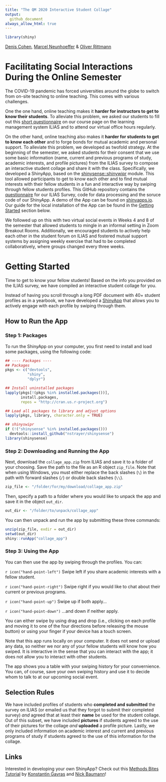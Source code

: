```yaml
---
title: "The QM 2020 Interactive Student Collage"
output:
  github_document
always_allow_html: true
---
```


```r
library(shiny)
```

[Denis Cohen](https://twitter.com/denis_cohen), [Marcel Neunhoeffer](https://twitter.com/mneunho) & [Oliver Rittmann](https://www.sowi.uni-mannheim.de/gschwend/team/postdocs-and-doctoral-students/oliver-rittmann/)

# Facilitating Social Interactions During the Online Semester

The COVID-19 pandemic has forced universities around the globe to switch from
on-site teaching to online teaching. This comes with various challenges.

One the one hand, online teaching makes it **harder for instructors to get to know their students**.
To alleviate this problem, we asked our students to fill out this [short questionnaire](https://github.com/denis-cohen/blob/main/QM 2020 Survey.pdf) on our course page on the learning management system ILIAS and to attend our virtual office hours regularly.

On the other hand, online teaching also makes it **harder for students to get to know each other** and to forge bonds for mutual academic and personal support.
To alleviate this problem, we developed as twofold strategy.
At the beginning of the semester, we asked students for their consent that we use some basic information (name, current and previous programs of study, academic interests, and profile pictures) from the ILIAS survey to compose an interactive student collage and share it with the class. Specifically, we developed a ShinyApp, based on the [shinysense::shinywipr](https://github.com/nstrayer/shinysense) module. This tool allowed participants to get to know each other and to find mutual interests with their fellow students in a fun and interactive way by swiping through fellow students profiles. This GitHub repository contains the [questionnaire](https://github.com/denis-cohen/blob/main/QM 2020 Survey.pdf) for our ILIAS Survey, code for data processing and the soruce code of our ShinyApp. A demo of the App can be found on [shinyapps.io](https://denis-cohen.shinyapps.io/qm2020-collage-app/). Our guide for the local installation of the App can be found in the [Getting Started](#getting-started) section below.

We followed up on this with two virtual social events in Weeks 4 and 8 of the semester that allowed students to mingle in an informal setting in Zoom Breakout Rooms. Additionally, we encouraged students to actively help each other in the student forum on ILIAS and fostered mutual support systems by assigning weekly exercise that had to be completed collaboratively, where groups changed every three weeks.


# Getting Started

Time to get to know your fellow students! Based on the info you provided on the ILIAS survey, we have compiled an interactive student collage for you. 

Instead of having you scroll through a long PDF document with 40+ student profiles as in a yearbook, we have developed a [ShinyApp](https://www.shinyapps.io/) that allows you to actively engage with each profile by swiping through them. 

## How to Run the App

### Step 1: Packages

To run the ShinyApp on your computer, you first need to install and load some packages, using the following code:

```r
## ---- Packages ----
## Packages
pkgs <- c("devtools",
          "shiny",
          "dplyr")

## Install uninstalled packages
lapply(pkgs[!(pkgs %in% installed.packages())],
       install.packages,
       repos = "http://cran.us.r-project.org")

## Load all packages to library and adjust options
lapply(pkgs, library, character.only = TRUE)

## shinyswipr
if (!("shinysense" %in% installed.packages()))
  devtools::install_github("nstrayer/shinysense")
library(shinysense)
```

### Step 2: Downloading and Running the App

Next, download the `collage_app.zip` from ILIAS and save it to a folder of your choosing. Save the path to the file as an R object `zip_file`. Note that when using Windows, you must either replace the back slashes (`\`) in the path with forward slashes (`/`) or double back slashes (`\\`).

```r
zip_file <- "/folder/for/my/download/collage_app.zip"
```

Then, specify a path to a folder where you would like to unpack the app and save it in the object `out_dir`.

```r
out_dir <- "/folder/to/unpack/collage_app"
```

You can then unpack and run the app by submitting these three commands:

```r
unzip(zip_file, exdir = out_dir)
setwd(out_dir)
shiny::runApp("collage_app")
```

### Step 3: Using the App

You can then use the app by swiping through the profiles. You can:

  `r icon("hand-point-left")` Swipe left if you share academic interests with a fellow student.
  
  `r icon("hand-point-right")` Swipe right if you would like to chat about their current or previous programs.
  
  `r icon("hand-point-up")` Swipe up if both apply...
  
  `r icon("hand-point-down")` ...and down if neither apply.
  
You can either swipe by using drag and drop (i.e., clicking on each profile and moving it to one of the four directions before releasing the mouse button) or using your finger if your device has a touch screen.
  
Note that this app runs locally on your computer. It does not send or upload any data, so neither we nor any of your fellow students will know how you swiped. It is interactive in the sense that you can interact with the app; it does not allow you to interact with other students.

The app shows you a table with your swiping history for your convernience. You can, of course, save your own swiping history and use it to decide whom to talk to at our upcoming social event.

## Selection Rules

We have included profiles of students who **completed and submitted** the survey on ILIAS (or emailed us that they forgot to submit their completed survey) *and* agreed that at least their **name** be used for the student collage. Out of this subset, we have included **pictures** if students agreed to the use of their pictures for the collage *and* **uploaded** a profile picture. Lastly, we only included information on academic interest and current and previous programs of study if students agreed to the use of this information for the collage.

## Links

Interested in developing your own ShinyApp? Check out this [Methods Bites Tutorial](https://www.mzes.uni-mannheim.de/socialsciencedatalab/article/shiny-apps/) by [Konstantin Gavras](https://twitter.com/kongavras) and [Nick Baumann](https://twitter.com/Nick_Baumann97)!
